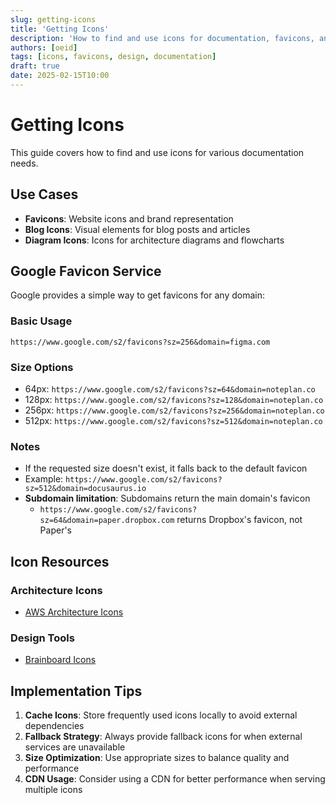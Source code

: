 ```yaml
---
slug: getting-icons
title: 'Getting Icons'
description: 'How to find and use icons for documentation, favicons, and diagrams'
authors: [oeid]
tags: [icons, favicons, design, documentation]
draft: true
date: 2025-02-15T10:00
---
```


# Getting Icons

This guide covers how to find and use icons for various documentation needs.

## Use Cases

- **Favicons**: Website icons and brand representation
- **Blog Icons**: Visual elements for blog posts and articles
- **Diagram Icons**: Icons for architecture diagrams and flowcharts

## Google Favicon Service

Google provides a simple way to get favicons for any domain:

### Basic Usage
```
https://www.google.com/s2/favicons?sz=256&domain=figma.com
```

### Size Options
- 64px: `https://www.google.com/s2/favicons?sz=64&domain=noteplan.co`
- 128px: `https://www.google.com/s2/favicons?sz=128&domain=noteplan.co`
- 256px: `https://www.google.com/s2/favicons?sz=256&domain=noteplan.co`
- 512px: `https://www.google.com/s2/favicons?sz=512&domain=noteplan.co`

### Notes
- If the requested size doesn't exist, it falls back to the default favicon
- Example: `https://www.google.com/s2/favicons?sz=512&domain=docusaurus.io`
- **Subdomain limitation**: Subdomains return the main domain's favicon
  - `https://www.google.com/s2/favicons?sz=64&domain=paper.dropbox.com` returns Dropbox's favicon, not Paper's

## Icon Resources

### Architecture Icons
- [AWS Architecture Icons](https://aws.amazon.com/architecture/icons/)

### Design Tools
- [Brainboard Icons](https://www.brainboard.co/pricing)

## Implementation Tips

1. **Cache Icons**: Store frequently used icons locally to avoid external dependencies
2. **Fallback Strategy**: Always provide fallback icons for when external services are unavailable
3. **Size Optimization**: Use appropriate sizes to balance quality and performance
4. **CDN Usage**: Consider using a CDN for better performance when serving multiple icons